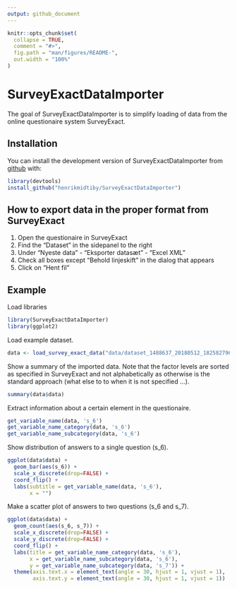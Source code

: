```yaml
---
output: github_document
---
```


<!-- README.md is generated from README.Rmd. Please edit that file -->

```r
knitr::opts_chunk$set(
  collapse = TRUE,
  comment = "#>",
  fig.path = "man/figures/README-",
  out.width = "100%"
)
```
# SurveyExactDataImporter

The goal of SurveyExactDataImporter is to simplify loading of data from the online questionaire system SurveyExact.

## Installation

You can install the development version of SurveyExactDataImporter from [github](https://github.com/henrikmidtiby/SurveyExactDataImporter) with:

``` r
library(devtools)
install_github("henrikmidtiby/SurveyExactDataImporter")
```

## How to export data in the proper format from SurveyExact

1. Open the questionaire in SurveyExact
2. Find the "Dataset" in the sidepanel to the right
3. Under "Nyeste data" - "Eksporter datasæt" - "Excel XML"
4. Check all boxes except "Behold linjeskift" in the dialog that appears
5. Click on "Hent fil"


## Example

Load libraries

```r
library(SurveyExactDataImporter)
library(ggplot2)
```

Load example dataset.

```r
data <- load_survey_exact_data("data/dataset_1488637_20180512_1825827966544069436.xlsx")
```

Show a summary of the imported data. 
Note that the factor levels are sorted as specified in SurveyExact and not 
alphabetically as otherwise is the standard approach (what else to to when it is not specified ...).
```r
summary(data$data)
```


Extract information about a certain element in the questionaire.

```r
get_variable_name(data, 's_6')
get_variable_name_category(data, 's_6')
get_variable_name_subcategory(data, 's_6')
```

Show distribution of answers to a single question (s_6).
```r
ggplot(data$data) + 
  geom_bar(aes(s_6)) + 
  scale_x_discrete(drop=FALSE) +
  coord_flip() + 
  labs(subtitle = get_variable_name(data, 's_6'), 
       x = "")
```


Make a scatter plot of answers to two questions (s_6 and s_7).
```r
ggplot(data$data) + 
  geom_count(aes(s_6, s_7)) + 
  scale_x_discrete(drop=FALSE) +
  scale_y_discrete(drop=FALSE) +
  coord_flip() +
  labs(title = get_variable_name_category(data, 's_6'), 
       x = get_variable_name_subcategory(data, 's_6'), 
       y = get_variable_name_subcategory(data, 's_7')) + 
  theme(axis.text.x = element_text(angle = 30, hjust = 1, vjust = 1), 
        axis.text.y = element_text(angle = 30, hjust = 1, vjust = 1))
```



